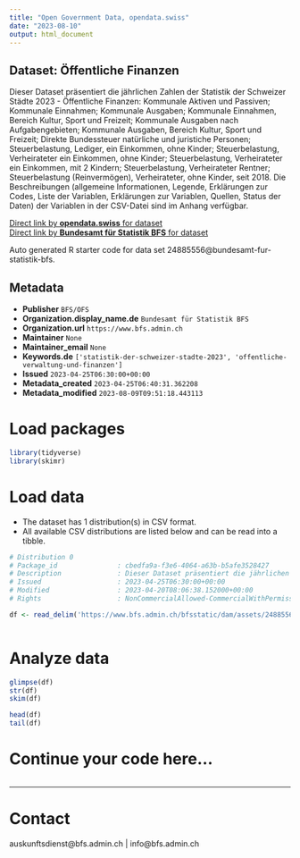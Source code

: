 ```yaml
---
title: "Open Government Data, opendata.swiss"
date: "2023-08-10"
output: html_document
---
```


## Dataset: Öffentliche Finanzen

Dieser Dataset präsentiert die jährlichen Zahlen der Statistik der Schweizer Städte 2023 - Öffentliche Finanzen: Kommunale Aktiven und Passiven; Kommunale Einnahmen; Kommunale Ausgaben; Kommunale Einnahmen, Bereich Kultur, Sport und Freizeit; Kommunale Ausgaben nach Aufgabengebieten; Kommunale Ausgaben, Bereich Kultur, Sport und Freizeit; Direkte Bundessteuer natürliche und juristiche Personen; Steuerbelastung, Lediger, ein Einkommen, ohne Kinder; Steuerbelastung, Verheirateter ein Einkommen, ohne Kinder; Steuerbelastung, Verheirateter ein Einkommen, mit 2 Kindern; Steuerbelastung, Verheirateter Rentner; Steuerbelastung (Reinvermögen), Verheirateter, ohne Kinder, seit 2018. Die Beschreibungen (allgemeine Informationen, Legende, Erklärungen zur Codes, Liste der Variablen, Erklärungen zur Variablen, Quellen, Status der Daten) der Variablen in der CSV-Datei sind im Anhang verfügbar.

[Direct link by **opendata.swiss** for dataset](https://opendata.swiss/de/dataset/offentliche-finanzen)<br>
[Direct link by **Bundesamt für Statistik BFS** for dataset](https://www.bfs.admin.ch/asset/de/ts-b-ssv-11-2023)

Auto generated R starter code for data set 24885556@bundesamt-fur-statistik-bfs.

## Metadata

- **Publisher** `BFS/OFS`
- **Organization.display_name.de** `Bundesamt für Statistik BFS`
- **Organization.url** `https://www.bfs.admin.ch`
- **Maintainer** `None`
- **Maintainer_email** `None`
- **Keywords.de** `['statistik-der-schweizer-stadte-2023', 'offentliche-verwaltung-und-finanzen']`
- **Issued** `2023-04-25T06:30:00+00:00`
- **Metadata_created** `2023-04-25T06:40:31.362208`
- **Metadata_modified** `2023-08-09T09:51:18.443113`


# Load packages

```r

library(tidyverse)
library(skimr)

```

# Load data

-   The dataset has 1 distribution(s) in CSV format.
-   All available CSV distributions are listed below and can be read into a tibble.

```r

# Distribution 0
# Package_id               : cbedfa9a-f3e6-4064-a63b-b5afe3528427
# Description              : Dieser Dataset präsentiert die jährlichen Zahlen der Statistik der Schweizer Städte 2023 - Öffentliche Finanzen: Kommunale Aktiven und Passiven; Kommunale Einnahmen; Kommunale Ausgaben; Kommunale Einnahmen, Bereich Kultur, Sport und Freizeit; Kommunale Ausgaben nach Aufgabengebieten; Kommunale Ausgaben, Bereich Kultur, Sport und Freizeit; Direkte Bundessteuer natürliche und juristiche Personen; Steuerbelastung, Lediger, ein Einkommen, ohne Kinder; Steuerbelastung, Verheirateter ein Einkommen, ohne Kinder; Steuerbelastung, Verheirateter ein Einkommen, mit 2 Kindern; Steuerbelastung, Verheirateter Rentner; Steuerbelastung (Reinvermögen), Verheirateter, ohne Kinder, seit 2018. Die Beschreibungen (allgemeine Informationen, Legende, Erklärungen zur Codes, Liste der Variablen, Erklärungen zur Variablen, Quellen, Status der Daten) der Variablen in der CSV-Datei sind im Anhang verfügbar.
# Issued                   : 2023-04-25T06:30:00+00:00
# Modified                 : 2023-04-20T08:06:38.152000+00:00
# Rights                   : NonCommercialAllowed-CommercialWithPermission-ReferenceRequired

df <- read_delim('https://www.bfs.admin.ch/bfsstatic/dam/assets/24885562/master')



```

# Analyze data

```r

glimpse(df)
str(df)
skim(df)

head(df)
tail(df)

```

# Continue your code here...

```r

```

------------------------------------------------------------------------

# Contact

auskunftsdienst@bfs.admin.ch | info@bfs.admin.ch
